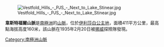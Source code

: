 [[Image:Vestfold_Hills_-_PJS_-_Next_to_Lake_Stinear.jpg|thumb]]

'''韋斯特福爾山脈'''是[[南極洲|南極洲]]的[[山脈|山脈]]，位於[[伊利莎白公主地|伊利莎白公主地]]，面積411平方公里，最高點海拔高度160米，該山脈在1935年2月20日被[[挪威|挪威]]探險隊發現。

{{coord|68|33|S|78|15|E|display=title}}

{{Authority control}}
{{Antarctica-geo-stub}}
[[Category:南極洲山脈|Category:南極洲山脈]]